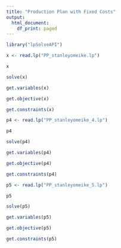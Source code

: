 ```yaml
---
title: "Production Plan with Fixed Costs"
output:
  html_document:
    df_print: paged
---
```


```r
library("lpSolveAPI")

x <- read.lp("PP_stanleyomeike.lp")

x

solve(x)

get.variables(x)

get.objective(x)

get.constraints(x)
```

```r
p4 <- read.lp("PP_stanleyomeike_4.lp")

p4

solve(p4)

get.variables(p4)

get.objective(p4)

get.constraints(p4)
```

```r
p5 <- read.lp("PP_stanleyomeike_5.lp")

p5

solve(p5)

get.variables(p5)

get.objective(p5)

get.constraints(p5)
```


